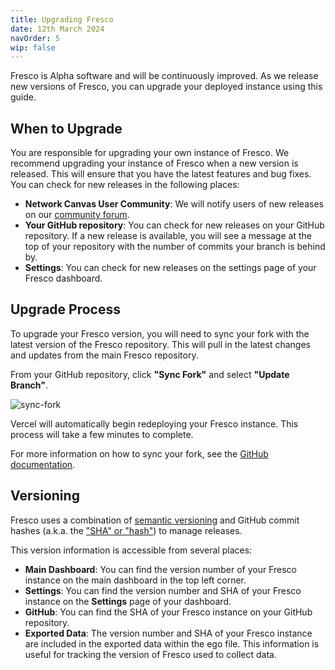 ```yaml
---
title: Upgrading Fresco
date: 12th March 2024
navOrder: 5
wip: false
---
```


Fresco is Alpha software and will be continuously improved. As we release new versions of Fresco, you can upgrade your deployed instance using this guide.

## When to Upgrade

You are responsible for upgrading your own instance of Fresco. We recommend upgrading your instance of Fresco when a new version is released. This will ensure that you have the latest features and bug fixes. You can check for new releases in the following places:

- **Network Canvas User Community**: We will notify users of new releases on our [community forum](https://community.networkcanvas.com/).
- **Your GitHub repository**: You can check for new releases on your GitHub repository. If a new release is available, you will see a message at the top of your repository with the number of commits your branch is behind by.
- **Settings**: You can check for new releases on the settings page of your Fresco dashboard.

## Upgrade Process

To upgrade your Fresco version, you will need to sync your fork with the latest version of the Fresco repository. This will pull in the latest changes and updates from the main Fresco repository.

From your GitHub repository, click **"Sync Fork"** and select **"Update Branch"**.

![sync-fork](/assets/img/fresco-images/sync-fork.png)

Vercel will automatically begin redeploying your Fresco instance. This process will take a few minutes to complete.

For more information on how to sync your fork, see the [GitHub documentation](https://docs.github.com/en/github/collaborating-with-issues-and-pull-requests/syncing-a-fork).

## Versioning

Fresco uses a combination of [semantic versioning](https://semver.org/) and GitHub commit hashes (a.k.a. the ["SHA" or "hash"](https://docs.github.com/en/get-started/learning-about-github/github-glossary#commit)) to manage releases.

This version information is accessible from several places:

- **Main Dashboard**: You can find the version number of your Fresco instance on the main dashboard in the top left corner.
- **Settings**: You can find the version number and SHA of your Fresco instance on the **Settings** page of your dashboard.
- **GitHub**: You can find the SHA of your Fresco instance on your GitHub repository.
- **Exported Data**: The version number and SHA of your Fresco instance are included in the exported data within the ego file. This information is useful for tracking the version of Fresco used to collect data.
